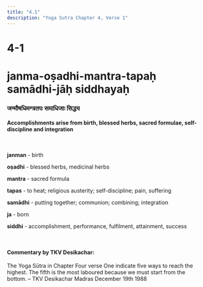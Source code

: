 ```yaml
---
title: "4.1"
description: "Yoga Sutra Chapter 4, Verse 1"
---
```


# 4-1

# janma-oṣadhi-mantra-tapaḥ samādhi-jāḥ siddhayaḥ

### जन्मौषधिमन्त्रतपः समाधिजाः सिद्धय

#### Accomplishments arise from birth, blessed herbs, sacred formulae, self-discipline and integration

<br />

**janman** - birth <br />

**oṣadhi** - blessed herbs, medicinal herbs <br />

**mantra** - sacred formula <br />

**tapas** - to heat; religious austerity; self-discipline; pain, suffering <br />

**samādhi** - putting together; communion; combining; integration <br />

**ja** - born <br />

**siddhi** - accomplishment, performance, fulfilment, attainment, success

<br />

#### Commentary by TKV Desikachar:

The Yoga Sūtra in Chapter Four verse One indicate five ways to reach the highest.
The fifth is the most laboured because we must start from the bottom.
– TKV Desikachar Madras December 19th 1988
